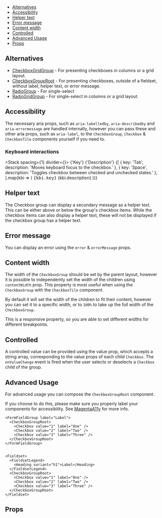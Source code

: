



<Meta of={Stories} />

<DocsHeader
  componentName="CheckboxGroup"
  figmaLink="https://www.figma.com/design/4FFYTLWJ2hQpj36JplQQUw/UW-Web-UI?node-id=910-9379"
  stories={Stories}
/>

<Canvas of={Stories.Workshop} sourceState="none" />

- [Alternatives](#alternatives)
- [Accessibility](#accessibility)
- [Helper text](#helper-text)
- [Error message](#error-message)
- [Content width](#content-width)
- [Controlled](#controlled)
- [Advanced Usage](#advanced-usage)
- [Props](#props)

## Alternatives

- [CheckboxGridGroup](?path=/docs/components-checkboxgridgroup--documentation) - For presenting checkboxes in columns or a grid layout.
- [CheckboxGroupRoot](?path=/story/web-ui-components-checkbox-checkboxgroup--checkbox-group-root-story) - For presenting checkboxes, outside of a fieldset, without label, helper text, or error message.
- [RadioGroup](?path=/docs/components-radiogroup--documentation) - For single-select
- [RadioGridGroup](?path=/docs/components-radiogridgroup--documentation) - For single-select in columns or a grid layout.

## Accessibility

The necessary aria props, such as `aria-labelledby`, `aria-describedby` and
`aria-errormessage` are handled internally, however you can pass these and
other aria props, such as `aria-label`, to the `CheckboxGroup`, `Checkbox` &
`CheckboxTile` components yourself if you need to.

### Keyboard interactions

<Stack spacing={1} divider={<Divider />}>
  <Box display="flex" alignItems="baseline">
    <Box width={300}>
      <Text component="span" variant="legalNote">
        {'Key'}
      </Text>
    </Box>
    <Text component="span" variant="legalNote">
      {'Description'}
    </Text>
  </Box>
  {[
    { key: 'Tab', description: 'Moves keyboard focus to the checkbox.' },
    { key: 'Space', description: 'Toggles checkbox between checked and unchecked states.' },
  ].map(kbi => (
    <Box display="flex" alignItems="baseline">
      <Box width={300}>
        <kbd>{kbi.key}</kbd>
      </Box>
      <Text component="span" variant="body">
        {kbi.description}
      </Text>
    </Box>
  ))}
</Stack>

## Helper text

The Checkbox group can display a secondary message as a helper text. This can be
either above or below the group's checkbox items. While the checkbox items can also
display a helper text, these will not be displayed if the checkbox group has a
helper text.

<Canvas of={Stories.CheckboxHelperText} />

## Error message

You can display an error using the `error` & `errorMessage` props.

<Canvas of={Stories.ShowingError} />

## Content width

The width of the `CheckboxGroup` should be set by the parent layout, however it is
possible to independently set the width of the children using `contentWidth`
prop. This property is most useful when using the `CheckboxGroup` with the
`CheckboxTile` component.

By default it will set the width of the children to fit their content, however
you can set it to a specific width, or to `100%` to take up the full width of
the `CheckboxGroup`.

This is a responsive property, so you are able to set different widths for
different breakpoints.

<Canvas of={Stories.ContentWidth} />

## Controlled

A controlled value can be provided using the value prop, which accepts a string
array, corresponding to the value props of each child `Checkbox`. The
`onValueChange` event is fired when the user selects or deselects a `Checkbox`
child of the group.

<Canvas of={Stories.Controlled} />

## Advanced Usage

For advanced usage you can compose the `CheckboxGroupRoot` component.

If you choose to do this, please make sure you properly label your components for accessibility. See [MagentaA11y](https://www.magentaa11y.com/checklist-web/checkbox/) for more info.

```tsx
<FormFieldGroup label="Label">
  <CheckboxGroupRoot>
    <Checkbox value="1" label="One" />
    <Checkbox value="2" label="Two" />
    <Checkbox value="3" label="Three" />
  </CheckboxGroupRoot>
</FormFieldGroup>


<Fieldset>
  <FieldsetLegend>
    <Heading variant="h1">Label</Heading>
  </FieldsetLegend>
  <CheckboxGroupRoot>
    <Checkbox value="1" label="One" />
    <Checkbox value="2" label="Two" />
    <Checkbox value="3" label="Three" />
  </CheckboxGroupRoot>
</Fieldset>
```

<Canvas of={Stories.CheckboxGroupRootStory} />

## Props

<ArgTypes of={Stories} />
